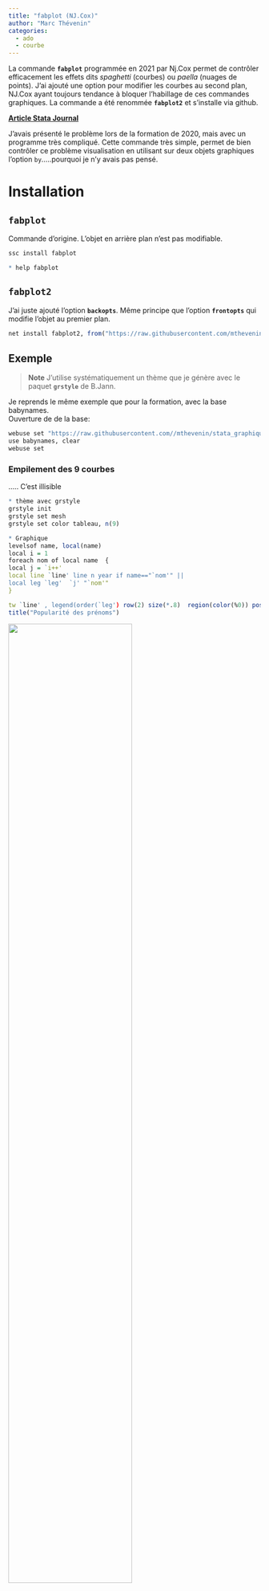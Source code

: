 ```yaml
---
title: "fabplot (NJ.Cox)"
author: "Marc Thévenin"
categories:
  - ado
  - courbe
---
```



La commande **`fabplot`** programmée en 2021 par Nj.Cox permet de contrôler efficacement les effets dits *spaghetti* (courbes) ou *paella* (nuages de points). J'ai ajouté une option pour modifier les courbes au second plan, NJ.Cox ayant toujours tendance à bloquer l'habillage de ces commandes graphiques. La commande a été renommée **`fabplot2`** et s'installe via github.

[**Article Stata Journal**](https://journals.sagepub.com/doi/full/10.1177/1536867X211025838) 

J'avais présenté le problème lors de la formation de 2020, mais avec un programme très compliqué. Cette commande très simple, permet de bien contrôler ce problème visualisation en utilisant sur deux objets graphiques l'option `by`.....pourquoi je n'y avais pas pensé.


# Installation

## `fabplot`

Commande d'origine. L'objet en arrière plan n'est pas modifiable.

```r
ssc install fabplot

* help fabplot
```

## `fabplot2`

J'ai juste ajouté l'option **`backopts`**. Même principe que l'option **`frontopts`** qui modifie l'objet au premier plan.

```r
net install fabplot2, from("https://raw.githubusercontent.com/mthevenin/stata_graphiques/master/ressources/fabplot2/") replace
```

## Exemple


> **Note** J'utilise systématiquement un thème  que je génère avec le paquet **`grstyle`** de B.Jann.  


Je reprends le même exemple que pour la formation, avec la base babynames.  
Ouverture de de la base:  

```r
webuse set "https://raw.githubusercontent.com//mthevenin/stata_graphiques/master/ressources/fabplot2"
use babynames, clear
webuse set
```

### Empilement des 9 courbes

..... C'est illisible

```r
* thème avec grstyle
grstyle init 
grstyle set mesh
grstyle set color tableau, n(9)

* Graphique
levelsof name, local(name)
local i = 1
foreach nom of local name  {
local j = `i++'	
local line `line' line n year if name=="`nom'" ||		
local leg `leg'  `j' "`nom'"
}

tw `line' , legend(order(`leg') row(2) size(*.8)  region(color(%0)) pos(11)) ytitle("") ylabel(0(20000)100000, angle(0)) ///
title("Popularité des prénoms")
```

![](g1.png){width=70%}

# Small-Multiple avec fabplot

Avec un graphique de type statique, une solution à priviliégier serait un graphique de type ***small-multiple*** en conservant les autres courbes en arrière plan. Avec Stata, ce type de graphique est exécuté avec l'option **`by()`**. 

## Syntaxe allégée

**`fabplot[2] command yvar xvar [if] [in], by(byvar [,byopts]) [frontopts() backopts()] ....`**

* `fabplot[2]`: `fabplot` ou `fabplot2`
* `command`: **line** ou **scatter**
* `by(byvar [,opts)]`: indiquer à minima la variable catégorielle qui produira chaque sous graphique. Beaucoup d'options du graphique entre sans cette option, comme les titres ou la couleur du background
* `frontopts`: les options de l'objet graphique en relief, comme la couleur et l'épaisseur de la courbe ou des marqueurs
* `backopts`: avec `fabplot2` seulement, les options de l'objet graphique en arrière plan.

## Application

```r
#delimit ;

fabplot2 line n year, 
by(name, title("Popularité des prénoms", pos(11))) 

frontopts(lw(*2) lc("45 178 125")) 
backopts(lw(*.5) lc(gs9)) 

ytitle("")  ylabel(0(20000)100000, labsize(*.8) glw(*.5))
; 

#delimit cr
```

![](g2.png){width=70%}


[**Programme .do**](https://github.com/mthevenin/stata_graphiques/blob/main/ressources/fabplot/prog_fabplot.do) 




